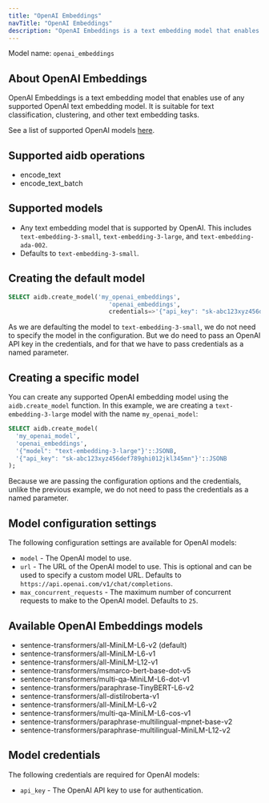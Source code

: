 ```yaml
---
title: "OpenAI Embeddings"
navTitle: "OpenAI Embeddings"
description: "OpenAI Embeddings is a text embedding model that enables use of any OpenAI text embedding model."
---
```


Model name: `openai_embeddings`

## About OpenAI Embeddings

OpenAI Embeddings is a text embedding model that enables use of any supported OpenAI text embedding model. It is suitable for text classification, clustering, and other text embedding tasks.

See a list of supported OpenAI models [here](https://platform.openai.com/docs/guides/embeddings#embedding-models).

## Supported aidb operations

* encode_text
* encode_text_batch

## Supported models

* Any text embedding model that is supported by OpenAI. This includes `text-embedding-3-small`, `text-embedding-3-large`, and `text-embedding-ada-002`.
* Defaults to `text-embedding-3-small`.

## Creating the default model

```sql
SELECT aidb.create_model('my_openai_embeddings', 
                            'openai_embeddings',
                            credentials=>'{"api_key": "sk-abc123xyz456def789ghi012jkl345mn"'::JSONB);
```

As we are defaulting the model to `text-embedding-3-small`, we do not need to specify the model in the configuration. But we do need to pass an OpenAI API key in the credentials, and for that we have to pass credentials as a named parameter.

## Creating a specific model

You can create any supported OpenAI embedding model using the `aidb.create_model` function. In this example, we are creating a `text-embedding-3-large` model with the name `my_openai_model`:

```sql
SELECT aidb.create_model(
  'my_openai_model',
  'openai_embeddings',
  '{"model": "text-embedding-3-large"}'::JSONB,
  '{"api_key": "sk-abc123xyz456def789ghi012jkl345mn"}'::JSONB 
);
```

Because we are passing the configuration options and the credentials, unlike the previous example, we do not need to pass the credentials as a named parameter.

## Model configuration settings

The following configuration settings are available for OpenAI models:

* `model` - The OpenAI model to use.
* `url` - The URL of the OpenAI model to use. This is optional and can be used to specify a custom model URL. Defaults to `https://api.openai.com/v1/chat/completions`.
* `max_concurrent_requests` - The maximum number of concurrent requests to make to the OpenAI model. Defaults to `25`.

## Available OpenAI Embeddings models

* sentence-transformers/all-MiniLM-L6-v2 (default)
* sentence-transformers/all-MiniLM-L6-v1
* sentence-transformers/all-MiniLM-L12-v1
* sentence-transformers/msmarco-bert-base-dot-v5
* sentence-transformers/multi-qa-MiniLM-L6-dot-v1
* sentence-transformers/paraphrase-TinyBERT-L6-v2
* sentence-transformers/all-distilroberta-v1
* sentence-transformers/all-MiniLM-L6-v2
* sentence-transformers/multi-qa-MiniLM-L6-cos-v1
* sentence-transformers/paraphrase-multilingual-mpnet-base-v2
* sentence-transformers/paraphrase-multilingual-MiniLM-L12-v2

## Model credentials

The following credentials are required for OpenAI models:

* `api_key` - The OpenAI API key to use for authentication.
